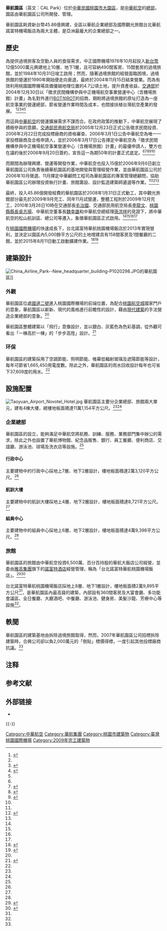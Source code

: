 {{Infobox building
|name=華航園區
|image=CALParkOfficeBuildingWatson88.jpg
|image_size=275px
|image_alt=華航園區的一部份
|caption=華航園區中的一隅
|status= complete
|start_date=2008年1月31日<ref name="中華航空公司企業總部新廈啟用">{{cite web|author1=台灣世曦工程顧問股份有限公司|title=中華航空公司企業總部新廈啟用|url=http://www.ceci.com.tw/page/news/NewsView.aspx?id=0000000254|access-date=2017-03-09|archive-date=2017-07-05|archive-url=https://web.archive.org/web/20170705163850/http://www.ceci.com.tw/page/news/NewsView.aspx?id=0000000254|dead-url=no}}</ref>
|completion_date=2009年12月<ref name="促參工程專案管理─以「華航園區開發新建工程」為例 " />{{Rp|150}}
|opening=2009年11月{{NoteTag|name=諾富特提早開幕|台北諾富特桃園機場酒店試營運時間。}}
|location={{ROC-TW}}[[桃園市|桃園市]][[大園區|大園區]]
|building_type=辦公室<br />飯店
|floor_count=行政中心：7層<ref name="促參工程專案管理─以「華航園區開發新建工程」為例 " />{{Rp|138}}<br />航訓大樓：4層<ref name="促參工程專案管理─以「華航園區開發新建工程」為例 " />{{Rp|138}}<br />組員中心：6層<ref name="促參工程專案管理─以「華航園區開發新建工程」為例 " />{{Rp|138}}<br />飯　　店：8層<ref name="促參工程專案管理─以「華航園區開發新建工程」為例 " />{{Rp|138}}
|architect = 華興聯合建築師事務所<ref name="華航園區">{{cite web |author=建築師雜誌社 |title=華航園區 |url=http://www.twarchitect.org.tw/2012.10/A1-1.htm |access-date=2017-03-09 |archive-date=2017-07-05 |archive-url=https://web.archive.org/web/20170705163831/http://www.twarchitect.org.tw/2012.10/A1-1.htm |dead-url=no }}</ref>
|developer=華航園區公司<ref name="臺灣桃園國際機場航空事業營運中心（含機場旅館）計畫">{{cite web |author=財政部推動促參司|title=臺灣桃園國際機場航空事業營運中心（含機場旅館）計畫 |url = http://ppp.mof.gov.tw/PPP.Website/Case/ShowSignedCase.aspx?ID=403 |access-date=2017-03-09 |archive-url = https://web.archive.org/web/20170312095411/http://ppp.mof.gov.tw/PPP.Website/Case/ShowSignedCase.aspx?ID=403 |archive-date=2017-03-12|dead-url=yes}}</ref>
}}

'''華航園區'''（英文：CAL Park）位於[[中華民國|中華民國]][[桃園市|桃園市]][[大園區|大園區]]，是[[中華航空|中華航空]]的[[總部|總部]]，園區由華航園區公司所開發、管理。

華航園區耗資新台幣45.86億興建，全區以華航企業總部及國際觀光旅館台北華航諾富特機場飯店為兩大主體，是亞洲最龐大的企業總部之一。

==歷史==
為提供過境旅客及空勤人員的食宿需求，中正國際機場1978年10月起投入[[新台幣|新台幣]]12億5000萬元興建地上10層、地下1層，且可容納490間客房、15間套房的過境旅館，並於1984年10月31日竣工啟用；然而，隨著過境旅館的經營面臨困境，過境旅館的營運於1990年開始便走向衰退，最終於2004年11月15日結束營業。而為有效利用桃園國際機場具備優越地理位置的4.7公頃土地，提升資產收益，[[中華民國交通部|交通部]]於2004年12月30日以「徵求民間機構參與中正機場航空事業營運中心（含機場旅館）計畫」為名對外進行[[BOT模式|BOT]]加[[ROT|ROT]]的招商，期盼將過境旅館的原址打造為一座航空事業的營運總部，節省營運作業時間及成本，也間接扶植台灣航空產業的發展。 <ref name="新修桃園縣志【交通志】">{{cite book |author1=朱德蘭|author2=高銘鈴|author3=陳家豪|author4=莊建華|date=2010年9月|title=新修桃園縣志【交通志】|location=台灣|publisher=桃園縣政府}}</ref>{{rp|258}}<ref name="臺灣桃園國際機場航空事業營運中心（含機場旅館）計畫" /><ref name="拆過境旅館 倒貼2000萬搶標">{{cite news|author=吳詠平|title=拆過境旅館 倒貼2000萬搶標|url=https://tw.appledaily.com/headline/20070416/WMC2JKHU2ZXLG22MIFCPLOZL5I/|access-date=2017-03-09|publisher=蘋果日報|date=2007年4月16日|archive-date=2021-04-29|archive-url=https://web.archive.org/web/20210429153906/https://tw.appledaily.com/headline/20070416/WMC2JKHU2ZXLG22MIFCPLOZL5I/|dead-url=no}}</ref><ref name="臺灣桃園國際機場聯外捷運系統臺灣桃園國際機場至三重站段建設計畫及桃園都會區大眾捷運系統規劃環境影響差異分析報告(增設A4及A14a車站)">{{cite book|author=中興工程顧問股份有限公司|title=臺灣桃園國際機場聯外捷運系統臺灣桃園國際機場至三重站段建設計畫及桃園都會區大眾捷運系統規劃環境影響差異分析報告(增設A4及A14a車站)|date=2007年6月|access-date=2017-03-09}}</ref>{{Rp|附件7-1}}<ref name="臺灣桃園國際機場聯外捷運系統臺灣桃園國際機場至三重站段建設計畫及桃園都會區大眾捷運系統規劃環境影響差異分析報告(增設A4及A14a車站)" />{{Rp|附件7-專案緣起}}

而這與[[中華航空|中華航空]]的營運擴展需求不謀而合。在政府政策的推動下，中華航空展現了積極參與的意願，[[交通部民用航空局|交通部民用航空局]]於2005年12月23日正式公告徵求民間投資、2006年2月22日完成投標廠商的資格審查、2006年3月1日公告中華航空為唯一一家投標廠商及合格申請人，並於2006年3月17日公告擇定中華航空為「徵求民間機構參與中正機場航空事業營運中心（含機場旅館）計畫」的最優申請人，雙方也在議約後於2006年9月20日簽約，宣告這一為期50年的計畫正式底定。<ref name="臺灣桃園國際機場航空事業營運中心（含機場旅館）計畫" /><ref name="中華航空公司取得交通部民用航空局「徵求民間機構參與中正機場航空事業營運中心（含機場旅館）計畫」最優申請人資格">{{cite web|author1=交通部民用航空局|title=中華航空公司取得交通部民用航空局「徵求民間機構參與中正機場航空事業營運中心（含機場旅館）計畫」最優申請人資格|url=http://ppp.mof.gov.tw/PPP.Website/News/Display.aspx?ID=639|accessdate=2017-03-09|archive-url=https://web.archive.org/web/20170705163849/http://ppp.mof.gov.tw/PPP.Website/News/Display.aspx?ID=639|archive-date=2017-07-05|dead-url=yes}}</ref><ref name="公告徵求民間機構參與中正機場航空事業營運中心（含機場旅館）計畫，中華航空公司取得合格申請人">{{cite web|author1=交通部民用航空局|title=公告徵求民間機構參與中正機場航空事業營運中心（含機場旅館）計畫，中華航空公司取得合格申請人|url=http://ppp.mof.gov.tw/PPP.Website/News/Display.aspx?ID=631|accessdate=2017-03-09|archive-url=https://web.archive.org/web/20170312095414/http://ppp.mof.gov.tw/PPP.Website/News/Display.aspx?ID=631|archive-date=2017-03-12|dead-url=yes}}</ref><ref name="臺灣桃園國際機場航空事業營運中心（含機場旅館）計畫（二）">{{cite web|author1=郭逸敏|title=臺灣桃園國際機場航空事業營運中心（含機場旅館）計畫|url=http://ppp.mof.gov.tw/PPP.Website/Case/ShowSignedCase.aspx?ID=403|accessdate=2017-03-09|archive-url=https://web.archive.org/web/20170312095411/http://ppp.mof.gov.tw/PPP.Website/Case/ShowSignedCase.aspx?ID=403|archive-date=2017-03-12|dead-url=yes}}</ref><ref name="臺灣桃園國際機場聯外捷運系統臺灣桃園國際機場至三重站段建設計畫及桃園都會區大眾捷運系統規劃環境影響差異分析報告(增設A4及A14a車站)" />{{Rp|附件7-專案緣起}}

而期間為辦理興建、營運等開發作業，中華航空也投入15億於2006年9月6日創立華航園區公司負責後續華航園區的基地開發與管理經營作業，並由華航園區公司於2006年10月徵選、11月擇定中華顧問工程司為華航園區的專案管理總顧問，協助華航園區公司辦理投資執行計畫、旅館籌設、設計監造建築師遴選等作業。<ref name="臺灣桃園國際機場聯外捷運系統臺灣桃園國際機場至三重站段建設計畫及桃園都會區大眾捷運系統規劃環境影響差異分析報告(增設A4及A14a車站)" />{{Rp|附件7-專案緣起}}<ref name="促參工程專案管理─以「華航園區開發新建工程」為例">{{cite book|author1=黃健中|author2=王冠文|title=促參工程專案管理─以「華航園區開發新建工程」為例|date=2010年10月|publisher=中華顧問工程司|location=台灣|url=http://www.ceci.org.tw/book/100/web/136-153.pdf|accessdate=2017-03-09|archive-date=2017-03-12|archive-url=https://web.archive.org/web/20170312105823/http://www.ceci.org.tw/book/100/web/136-153.pdf|dead-url=no}}</ref>{{Rp|137}}<ref name="中華航空股份有限公司公開說明書（九十八年度現金增資發行新股）" />{{Rp|16}}

最終，投入45.86億開發經費的華航園區於2008年1月31日正式動工，其中觀光旅館部分最先於2009年9月完工、同年11月試營運，整體工程則於2009年12月完工，2010年3月26日10時在交通部長[[毛治國|毛治國]]、交通部民用航空局長[[李龍文|李龍文]]、[[桃園縣縣長|桃園縣縣長]][[吳志揚_(政治人物)|吳志揚]]、中華航空董事長[[魏幸雄|魏幸雄]]和中華航空總經理[[孫洪祥|孫洪祥]]的見證下，將中華航空的松山航訓區、總公司等遷入，象徵華航園區正式啟用。<ref name="中華航空公司企業總部新廈啟用" /><ref name="臺灣桃園國際機場聯外捷運系統臺灣桃園國際機場至三重站段建設計畫及桃園都會區大眾捷運系統規劃環境影響差異分析報告(增設A4及A14a車站)" />{{Rp|附件7-專案目標}}<ref name="促參工程專案管理─以「華航園區開發新建工程」為例 " />{{Rp|150}}<ref name="華航園區位於桃園機場的企業總部正式啟用" />

在[[桃園國際機場|桃園國際機場]]的快速成長下，台北諾富特華航桃園機場飯店於2013年實現營利，並決定以園區內5,000餘平方公尺的土地增建具有158間客房及1間餐廳的二館，並於2015年8月11日動工啟動擴建作業。<ref name="諾富特華航飯店 擴建搶商機">{{cite news|url=http://www.chinatimes.com/newspapers/20140925000180-260204|title=諾富特華航飯店 擴建搶商機|date=2014年9月25日|publisher=中國時報|accessdate=2017-03-09|author1=張佩芬|archive-date=2017-03-12|archive-url=https://web.archive.org/web/20170312035308/http://www.chinatimes.com/newspapers/20140925000180-260204|dead-url=no}}</ref><ref name="本公司承攬華航園區NOVOTEL旅館擴建工程開工典禮，預祝工程順利圓滿。">{{cite web|url=http://www.fegc.com.tw/ctmNewsDetail.html?ctm_id=1508000064&leftMenuId=1100|title=本公司承攬華航園區NOVOTEL旅館擴建工程開工典禮，預祝工程順利圓滿。|accessdate=2017-03-09|author1=遠揚建設營造|archive-date=2020-12-02|archive-url=https://web.archive.org/web/20201202095952/http://www.fegc.com.tw/ctmNewsDetail.html?ctm_id=1508000064&leftMenuId=1100|dead-url=no}}</ref>

==建築設計==
[[File:China_Airline_Park--New_headquarter_building-P1020298.JPG|thumb]]的華航園區]]
===外觀===
華航園區位處[[國道二號_(中華民國)|國道二號]]進入桃園國際機場的前端位置，為配合[[桃園航空城|桃園航空城]]國家門戶的意象，華航園區以嶄新、現代的風格進行前瞻性的設計，藉由[[現代建築|現代建築]]的手法營造企業總部的意象。<ref name="促參工程專案管理─以「華航園區開發新建工程」為例 " />{{Rp|138}}

華航園區整體建築以「飛行」意像設計，並以銀白、灰藍色為色彩基調，從外觀可看出「一棟高於一棟」的「步步高陞」設計。<ref name="華航園區位於桃園機場的企業總部正式啟用">{{cite news|author1=劉芳妙|title=華航園區位於桃園機場的企業總部正式啟用|url=http://edn.udn.com/article/view.jsp?aid=252425&cid=47%27#|accessdate=2017-03-09|publisher=經濟日報|date=2010-03-26|archive-url=https://web.archive.org/web/20170705163849/http://edn.udn.com/article/view.jsp?aid=252425&cid=47%27%23|archive-date=2017-07-05|dead-url=yes}}</ref>

===环保===
華航園區的建築採用了空調節能、照明節能、帷幕低輻射玻璃及遮陽節能等設計，每年可節省1,665,450用電度數。除此之外，華航園區的雨水回收設計每年也可省下37,609度的用水。<ref name="促參工程專案管理─以「華航園區開發新建工程」為例 " />{{Rp|150}}

==設施配置==
[[File:Taoyuan_Airport_Novotel_Hotel.jpg|thumb]]
華航園區主要分企業總部、旅館兩大單元，建有4棟大樓，總樓地板面積達11萬1,154平方公尺。<ref name="臺灣桃園國際機場聯外捷運系統臺灣桃園國際機場至三重站段建設計畫及桃園都會區大眾捷運系統規劃環境影響差異分析報告(增設A4及A14a車站)" />{{Rp|附件7-專案內容}}<ref name="促參工程專案管理─以「華航園區開發新建工程」為例 " />{{Rp|138}}
===企業總部===
華航園區的設立，能夠滿足中華航空將航務、訓練、服務、業務部門集中辦公的需求，除此之外也設置了華航博物館、紀念品販售、銀行、員工餐廳、便利商店、交誼廳、游泳池、球場及洗衣店等設施。<ref name="臺灣桃園國際機場聯外捷運系統臺灣桃園國際機場至三重站段建設計畫及桃園都會區大眾捷運系統規劃環境影響差異分析報告(增設A4及A14a車站)" />{{Rp|附件7-建築物空間需求}}
====行政中心====
主要建物中的行政中心採地上7層、地下2層設計，樓地板面積達2萬3,120平方公尺。<ref name="促參工程專案管理─以「華航園區開發新建工程」為例 " />{{Rp|138}}
====航訓大樓====
主要建物中的航訓大樓採地上4層、地下2層設計，樓地板面積達8,721平方公尺。<ref name="促參工程專案管理─以「華航園區開發新建工程」為例 " />{{Rp|138}}
====組員中心====
主要建物中的組員中心採地上6層、地下2層設計，樓地板面積達4萬9,398平方公尺。<ref name="促參工程專案管理─以「華航園區開發新建工程」為例 " />{{Rp|138}}

===旅館===
華航園區的旅館由中華航空投資6,500萬、百分百持股的華航大飯店公司經營，並委由[[雅高集團|雅高集團]]旗下的[[諾富特酒店|諾富特酒店]]經營管理，稱為「台北諾富特華航桃園機場飯店」。<ref name="華航大飯店股份有限公司介紹">{{cite web|author1=華航大飯店股份有限公司|title=華航大飯店股份有限公司介紹|url=https://www.104.com.tw/jobbank/custjob/index.php?r=cust&j=5e4a4326385c3f2056583a1d1d1d1d5f2443a363189j01|accessdate=2017-03-09|archive-date=2017-06-08|archive-url=https://web.archive.org/web/20170608151714/https://www.104.com.tw/jobbank/custjob/index.php?r=cust&j=5e4a4326385c3f2056583a1d1d1d1d5f2443a363189j01|dead-url=no}}</ref><ref name="中華航空股份有限公司公開說明書（九十八年度現金增資發行新股）">{{cite book|author1=中華航空股份有限公司|title=中華航空股份有限公司公開說明書（九十八年度現金增資發行新股）|date=2009年8月21日|url=https://www.china-airlines.com/tw/zh/Images/prospectus_2009-40ef_tcm40-6810.pdf|accessdate=2017-03-09|archive-url=https://web.archive.org/web/20170312041135/https://www.china-airlines.com/tw/zh/Images/prospectus_2009-40ef_tcm40-6810.pdf|archive-date=2017年3月12日|dead-url=yes}}</ref>{{Rp|16}}

台北諾富特華航桃園機場飯店採地上8層、地下1層設計，樓地板面積2萬9,895平方公尺<ref name="促參工程專案管理─以「華航園區開發新建工程」為例 " />{{Rp|138}}，是華航園區內最高聳的建築，內部設有360間客房及大宴會廳、多功能會議區、全日餐廳、大廳酒吧、中餐廳、游泳池、健身房、美髮沙龍、芳療中心等設施<ref name="華航大飯店股份有限公司介紹" />。

==軼聞==
華航園區的建築基地由拆除過境旅館取得，然而，2007年華航園區公司招標拆除建築時，合興公司卻以負2,000萬元的「倒貼」標價得標，一度引起其他投標廠商抗議。<ref name="拆過境旅館 倒貼2,000萬搶標" />

== 注释 ==
{{NoteFoot}}

== 参考文献 ==
{{Reflist}}

== 外部链接 ==
* {{Commons category-inline|CAL Park}}

{{-}}
{{華航集團}}

[[Category:中華航空|Category:中華航空]]
[[Category:華航集團|Category:華航集團]]
[[Category:桃園市建築物|Category:桃園市建築物]]
[[Category:臺灣桃園國際機場|Category:臺灣桃園國際機場]]
[[Category:2009年完工建築物|Category:2009年完工建築物]]